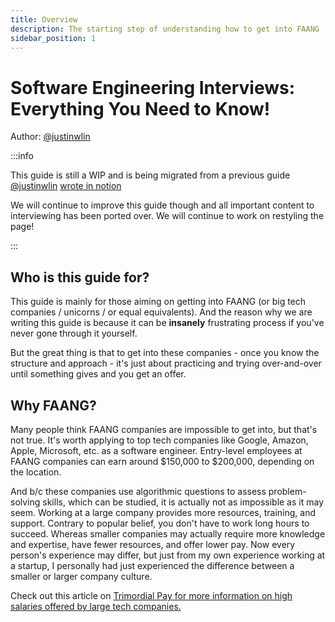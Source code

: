 ```yaml
---
title: Overview
description: The starting step of understanding how to get into FAANG
sidebar_position: 1
---
```


# Software Engineering Interviews: Everything You Need to Know!
Author: [@justinwlin](https://www.linkedin.com/in/justinlinw/)

:::info

This guide is still a WIP and is being migrated from a previous guide [@justinwlin](https://www.linkedin.com/in/justinlinw/) [wrote in notion](https://www.notion.so/justinlinpersonal/Written-Guide-ad5593333b0540c2b9a4fab8a07f4365)

We will continue to improve this guide though and all important content to interviewing has been ported over. We will continue to work on restyling the page!

:::

## Who is this guide for?
This guide is mainly for those aiming on getting into FAANG (or big tech companies / unicorns / or equal equivalents). And the reason why we are writing this guide is because it can be **insanely** frustrating process if you've never gone through it yourself.

But the great thing is that to get into these companies - once you know the structure and approach - it's just about practicing and trying over-and-over until something gives and you get an offer.

## Why FAANG?

Many people think FAANG companies are impossible to get into, but that's not true. It's worth applying to top tech companies like Google, Amazon, Apple, Microsoft, etc. as a software engineer. Entry-level employees at FAANG companies can earn around $150,000 to $200,000, depending on the location. 

And b/c these companies use algorithmic questions to assess problem-solving skills, which can be studied, it is actually not as impossible as it may seem. Working at a large company provides more resources, training, and support. Contrary to popular belief, you don't have to work long hours to succeed. Whereas smaller companies may actually require more knowledge and expertise, have fewer resources, and offer lower pay. Now every person's experience may differ, but just from my own experience working at a startup, I personally had just experienced the difference between a smaller or larger company culture.

 Check out this article on [Trimordial Pay for more information on high salaries offered by large tech companies.](https://blog.pragmaticengineer.com/software-engineering-salaries-in-the-netherlands-and-europe/)

